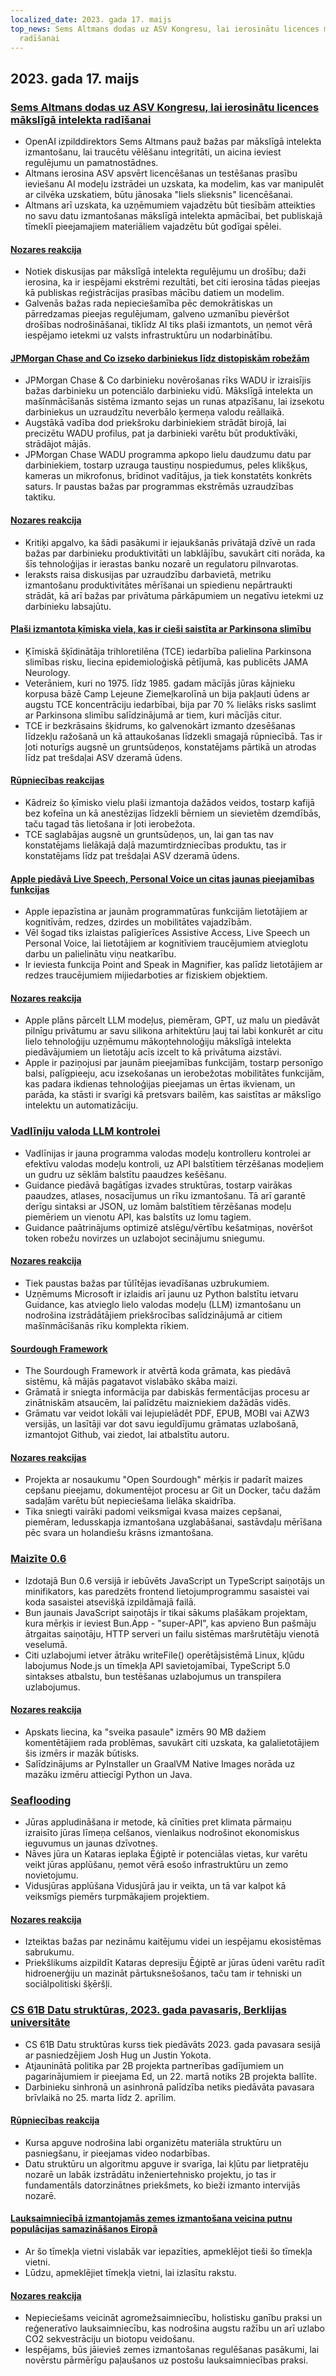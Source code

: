 ```yaml
---
localized_date: 2023. gada 17. maijs
top_news: Sems Altmans dodas uz ASV Kongresu, lai ierosinātu licences mākslīgā intelekta
  radīšanai
---
```


## 2023. gada 17. maijs

### [Sems Altmans dodas uz ASV Kongresu, lai ierosinātu licences mākslīgā intelekta radīšanai](https://www.reuters.com/technology/openai-chief-goes-before-us-congress-propose-licenses-building-ai-2023-05-16/)

- OpenAI izpilddirektors Sems Altmans pauž bažas par mākslīgā intelekta izmantošanu, lai traucētu vēlēšanu integritāti, un aicina ieviest regulējumu un pamatnostādnes.
- Altmans ierosina ASV apsvērt licencēšanas un testēšanas prasību ieviešanu AI modeļu izstrādei un uzskata, ka modelim, kas var manipulēt ar cilvēka uzskatiem, būtu jānosaka "liels slieksnis" licencēšanai.
- Altmans arī uzskata, ka uzņēmumiem vajadzētu būt tiesībām atteikties no savu datu izmantošanas mākslīgā intelekta apmācībai, bet publiskajā tīmeklī pieejamajiem materiāliem vajadzētu būt godīgai spēlei.

#### [Nozares reakcija](http://news.ycombinator.com/item?id=35960125)

- Notiek diskusijas par mākslīgā intelekta regulējumu un drošību; daži ierosina, ka ir iespējami ekstrēmi rezultāti, bet citi ierosina tādas pieejas kā publiskas reģistrācijas prasības mācību datiem un modelim.
- Galvenās bažas rada nepieciešamība pēc demokrātiskas un pārredzamas pieejas regulējumam, galveno uzmanību pievēršot drošības nodrošināšanai, tiklīdz AI tiks plaši izmantots, un ņemot vērā iespējamo ietekmi uz valsts infrastruktūru un nodarbinātību.

#### [JPMorgan Chase and Co izseko darbiniekus līdz distopiskām robežām](https://old.reddit.com/r/antiwork/comments/13ijhae/came_back_to_a_post_here_but_it_was_removed_from/)

- JPMorgan Chase & Co darbinieku novērošanas rīks WADU ir izraisījis bažas darbinieku un potenciālo darbinieku vidū. Mākslīgā intelekta un mašīnmācīšanās sistēma izmanto sejas un runas atpazīšanu, lai izsekotu darbiniekus un uzraudzītu neverbālo ķermeņa valodu reāllaikā.
- Augstākā vadība dod priekšroku darbiniekiem strādāt birojā, lai precizētu WADU profilus, pat ja darbinieki varētu būt produktīvāki, strādājot mājās.
- JPMorgan Chase WADU programma apkopo lielu daudzumu datu par darbiniekiem, tostarp uzrauga taustiņu nospiedumus, peles klikšķus, kameras un mikrofonus, brīdinot vadītājus, ja tiek konstatēts konkrēts saturs. Ir paustas bažas par programmas ekstrēmās uzraudzības taktiku.

#### [Nozares reakcija](http://news.ycombinator.com/item?id=35959865)

- Kritiķi apgalvo, ka šādi pasākumi ir iejaukšanās privātajā dzīvē un rada bažas par darbinieku produktivitāti un labklājību, savukārt citi norāda, ka šīs tehnoloģijas ir ierastas banku nozarē un regulatoru pilnvarotas.
- Ieraksts raisa diskusijas par uzraudzību darbavietā, metriku izmantošanu produktivitātes mērīšanai un spiedienu nepārtraukti strādāt, kā arī bažas par privātuma pārkāpumiem un negatīvu ietekmi uz darbinieku labsajūtu.

#### [Plaši izmantota ķīmiska viela, kas ir cieši saistīta ar Parkinsona slimību](https://www.science.org/content/article/widely-used-chemical-strongly-linked-parkinson-s-disease)

- Ķīmiskā šķīdinātāja trihloretilēna (TCE) iedarbība palielina Parkinsona slimības risku, liecina epidemioloģiskā pētījumā, kas publicēts JAMA Neurology.
- Veterāniem, kuri no 1975. līdz 1985. gadam mācījās jūras kājnieku korpusa bāzē Camp Lejeune Ziemeļkarolīnā un bija pakļauti ūdens ar augstu TCE koncentrāciju iedarbībai, bija par 70 % lielāks risks saslimt ar Parkinsona slimību salīdzinājumā ar tiem, kuri mācījās citur.
- TCE ir bezkrāsains šķidrums, ko galvenokārt izmanto dzesēšanas līdzekļu ražošanā un kā attaukošanas līdzekli smagajā rūpniecībā. Tas ir ļoti noturīgs augsnē un gruntsūdeņos, konstatējams pārtikā un atrodas līdz pat trešdaļai ASV dzeramā ūdens.

#### [Rūpniecības reakcijas](http://news.ycombinator.com/item?id=35960018)

- Kādreiz šo ķīmisko vielu plaši izmantoja dažādos veidos, tostarp kafijā bez kofeīna un kā anestēzijas līdzekli bērniem un sievietēm dzemdībās, taču tagad tās lietošana ir ļoti ierobežota.
- TCE saglabājas augsnē un gruntsūdeņos, un, lai gan tas nav konstatējams lielākajā daļā mazumtirdzniecības produktu, tas ir konstatējams līdz pat trešdaļai ASV dzeramā ūdens.

#### [Apple piedāvā Live Speech, Personal Voice un citas jaunas pieejamības funkcijas](https://www.apple.com/newsroom/2023/05/apple-previews-live-speech-personal-voice-and-more-new-accessibility-features/)

- Apple iepazīstina ar jaunām programmatūras funkcijām lietotājiem ar kognitīvām, redzes, dzirdes un mobilitātes vajadzībām.
- Vēl šogad tiks izlaistas palīgierīces Assistive Access, Live Speech un Personal Voice, lai lietotājiem ar kognitīviem traucējumiem atvieglotu darbu un palielinātu viņu neatkarību.
- Ir ieviesta funkcija Point and Speak in Magnifier, kas palīdz lietotājiem ar redzes traucējumiem mijiedarboties ar fiziskiem objektiem.

#### [Nozares reakcija](http://news.ycombinator.com/item?id=35960663)

- Apple plāns pārcelt LLM modeļus, piemēram, GPT, uz malu un piedāvāt pilnīgu privātumu ar savu silikona arhitektūru ļauj tai labi konkurēt ar citu lielo tehnoloģiju uzņēmumu mākoņtehnoloģiju mākslīgā intelekta piedāvājumiem un lietotāju acīs izcelt to kā privātuma aizstāvi.
- Apple ir paziņojusi par jaunām pieejamības funkcijām, tostarp personīgo balsi, palīgpieeju, acu izsekošanas un ierobežotas mobilitātes funkcijām, kas padara ikdienas tehnoloģijas pieejamas un ērtas ikvienam, un parāda, ka stāsti ir svarīgi kā pretsvars bailēm, kas saistītas ar mākslīgo intelektu un automatizāciju.

### [Vadlīniju valoda LLM kontrolei](https://github.com/microsoft/guidance)

- Vadlīnijas ir jauna programma valodas modeļu kontrolleru kontrolei ar efektīvu valodas modeļu kontroli, uz API balstītiem tērzēšanas modeļiem un gudru uz sēklām balstītu paaudzes kešēšanu.
- Guidance piedāvā bagātīgas izvades struktūras, tostarp vairākas paaudzes, atlases, nosacījumus un rīku izmantošanu. Tā arī garantē derīgu sintaksi ar JSON, uz lomām balstītiem tērzēšanas modeļu piemēriem un vienotu API, kas balstīts uz lomu tagiem.
- Guidance paātrinājums optimizē atslēgu/vērtību kešatmiņas, novēršot token robežu novirzes un uzlabojot secinājumu sniegumu.

#### [Nozares reakcija](http://news.ycombinator.com/item?id=35963936)

- Tiek paustas bažas par tūlītējas ievadīšanas uzbrukumiem.
- Uzņēmums Microsoft ir izlaidis arī jaunu uz Python balstītu ietvaru Guidance, kas atvieglo lielo valodas modeļu (LLM) izmantošanu un nodrošina izstrādātājiem priekšrocības salīdzinājumā ar citiem mašīnmācīšanās rīku komplekta rīkiem.

#### [Sourdough Framework](https://github.com/hendricius/the-sourdough-framework)

- The Sourdough Framework ir atvērtā koda grāmata, kas piedāvā sistēmu, kā mājās pagatavot vislabāko skāba maizi.
- Grāmatā ir sniegta informācija par dabiskās fermentācijas procesu ar zinātniskām atsaucēm, lai palīdzētu maizniekiem dažādās vidēs.
- Grāmatu var veidot lokāli vai lejupielādēt PDF, EPUB, MOBI vai AZW3 versijās, un lasītāji var dot savu ieguldījumu grāmatas uzlabošanā, izmantojot Github, vai ziedot, lai atbalstītu autoru.

#### [Nozares reakcijas](http://news.ycombinator.com/item?id=35961590)

- Projekta ar nosaukumu "Open Sourdough" mērķis ir padarīt maizes cepšanu pieejamu, dokumentējot procesu ar Git un Docker, taču dažām sadaļām varētu būt nepieciešama lielāka skaidrība.
- Tika sniegti vairāki padomi veiksmīgai kvasa maizes cepšanai, piemēram, ledusskapja izmantošana uzglabāšanai, sastāvdaļu mērīšana pēc svara un holandiešu krāsns izmantošana.

### [Maizīte 0.6](https://bun.sh/blog/bun-v0.6.0)

- Izdotajā Bun 0.6 versijā ir iebūvēts JavaScript un TypeScript saiņotājs un minifikators, kas paredzēts frontend lietojumprogrammu sasaistei vai koda sasaistei atsevišķā izpildāmajā failā.
- Bun jaunais JavaScript saiņotājs ir tikai sākums plašākam projektam, kura mērķis ir ieviest Bun.App - "super-API", kas apvieno Bun pašmāju ātrgaitas saiņotāju, HTTP serveri un failu sistēmas maršrutētāju vienotā veselumā.
- Citi uzlabojumi ietver ātrāku writeFile() operētājsistēmā Linux, kļūdu labojumus Node.js un tīmekļa API savietojamībai, TypeScript 5.0 sintakses atbalstu, bun testēšanas uzlabojumus un transpilera uzlabojumus.

#### [Nozares reakcija](http://news.ycombinator.com/item?id=35965483)

- Apskats liecina, ka "sveika pasaule" izmērs 90 MB dažiem komentētājiem rada problēmas, savukārt citi uzskata, ka galalietotājiem šis izmērs ir mazāk būtisks.
- Salīdzinājums ar PyInstaller un GraalVM Native Images norāda uz mazāku izmēru attiecīgi Python un Java.

### [Seaflooding](https://unchartedterritories.tomaspueyo.com/p/seaflooding)

- Jūras appludināšana ir metode, kā cīnīties pret klimata pārmaiņu izraisīto jūras līmeņa celšanos, vienlaikus nodrošinot ekonomiskus ieguvumus un jaunas dzīvotnes.
- Nāves jūra un Kataras ieplaka Ēģiptē ir potenciālas vietas, kur varētu veikt jūras applūšanu, ņemot vērā esošo infrastruktūru un zemo novietojumu.
- Vidusjūras applūšana Vidusjūrā jau ir veikta, un tā var kalpot kā veiksmīgs piemērs turpmākajiem projektiem.

#### [Nozares reakcija](http://news.ycombinator.com/item?id=35957814)

- Izteiktas bažas par nezināmu kaitējumu videi un iespējamu ekosistēmas sabrukumu.
- Priekšlikums aizpildīt Kataras depresiju Ēģiptē ar jūras ūdeni varētu radīt hidroenerģiju un mazināt pārtuksnešošanos, taču tam ir tehniski un sociālpolitiski šķēršļi.

### [CS 61B Datu struktūras, 2023. gada pavasaris, Berklijas universitāte](https://sp23.datastructur.es/)

- CS 61B Datu struktūras kurss tiek piedāvāts 2023. gada pavasara sesijā ar pasniedzējiem Josh Hug un Justin Yokota.
- Atjauninātā politika par 2B projekta partnerības gadījumiem un pagarinājumiem ir pieejama Ed, un 22. martā notiks 2B projekta ballīte.
- Darbinieku sinhronā un asinhronā palīdzība netiks piedāvāta pavasara brīvlaikā no 25. marta līdz 2. aprīlim.

#### [Rūpniecības reakcija](http://news.ycombinator.com/item?id=35957811)

- Kursa apguve nodrošina labi organizētu materiāla struktūru un pasniegšanu, ir pieejamas video nodarbības.
- Datu struktūru un algoritmu apguve ir svarīga, lai kļūtu par lietpratēju nozarē un labāk izstrādātu inženiertehnisko projektu, jo tas ir fundamentāls datorzinātnes priekšmets, ko bieži izmanto intervijās nozarē.

#### [Lauksaimniecībā izmantojamās zemes izmantošana veicina putnu populācijas samazināšanos Eiropā](https://www.pnas.org/doi/full/10.1073/pnas.2216573120)

- Ar šo tīmekļa vietni vislabāk var iepazīties, apmeklējot tieši šo tīmekļa vietni.
- Lūdzu, apmeklējiet tīmekļa vietni, lai izlasītu rakstu.

#### [Nozares reakcija](http://news.ycombinator.com/item?id=35958876)

- Nepieciešams veicināt agromežsaimniecību, holistisku ganību praksi un reģeneratīvo lauksaimniecību, kas nodrošina augstu ražību un arī uzlabo CO2 sekvestrāciju un biotopu veidošanu.
- Iespējams, būs jāievieš zemes izmantošanas regulēšanas pasākumi, lai novērstu pārmērīgu paļaušanos uz postošu lauksaimniecības praksi.


